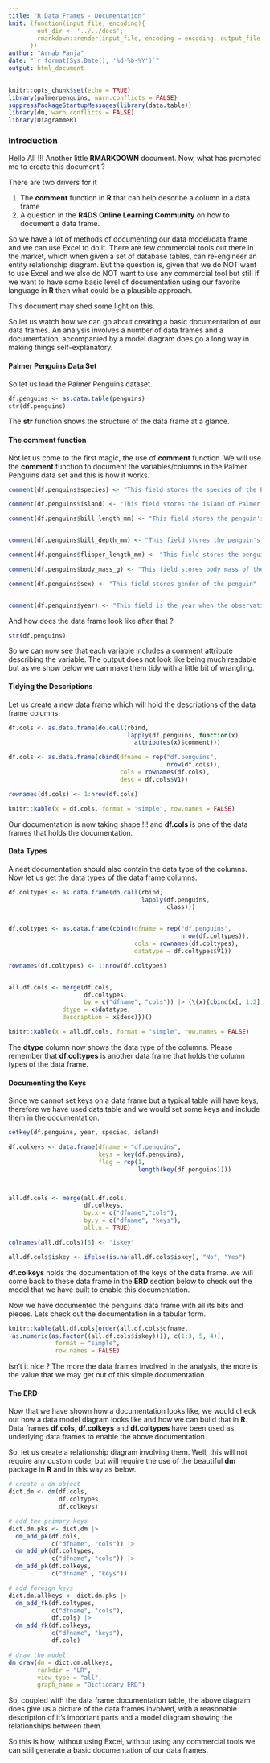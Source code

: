 ```yaml
---
title: "R Data Frames - Documentation"
knit: (function(input_file, encoding){
        out_dir <- '../../docs';
        rmarkdown::render(input_file, encoding = encoding, output_file =               file.path(dirname(input_file), out_dir, 'index.html'))
      })
author: "Arnab Panja"
date: "`r format(Sys.Date(), '%d-%b-%Y')`"
output: html_document
---
```


```r
knitr::opts_chunk$set(echo = TRUE)
library(palmerpenguins, warn.conflicts = FALSE)
suppressPackageStartupMessages(library(data.table))
library(dm, warn.conflicts = FALSE)
library(DiagrammeR)
```

### **Introduction**

Hello All !!! 
Another little **RMARKDOWN** document. Now, what has prompted me to create this document ? 

There are two drivers for it 

#. The **comment** function in **R** that can help describe a column in a data frame
#. A question in the **R4DS Online Learning Community** on how to document a data frame. 

So we have a lot of methods of documenting our data model/data frame and we can use Excel to do it. There are few commercial tools out there in the market, which when given a set of database tables, can re-engineer an entity relationship diagram. 
But the question is, given that we do NOT want to use Excel and we also do NOT want to use any commercial tool but still if we want to have some basic level of documentation using our favorite language in **R** then what could be a plausible approach.

This document may shed some light on this. 

So let us watch how we can go about creating a basic documentation of our data frames. An analysis involves a number of data frames and a documentation, accompanied by a model diagram does go a long way in making things self-explanatory. 


#### **Palmer Penguins Data Set** 

So let us load the Palmer Penguins dataset.  

```r
df.penguins <- as.data.table(penguins)
str(df.penguins)

```

The **str** function shows the structure of the data frame at a glance. 


#### **The comment function**

Not let us come to the first magic, the use of **comment** function. 
We will use the **comment** function to document the variables/columns in the Palmer Penguins data set and this is how it works. 

```r
comment(df.penguins$species) <- "This field stores the species of the Penguin"

comment(df.penguins$island) <- "This field stores the island of Palmer Archipelago"

comment(df.penguins$bill_length_mm) <- "This field stores the penguin's bill length in mm"


comment(df.penguins$bill_depth_mm) <- "This field stores the penguin's bill depth in mm"

comment(df.penguins$flipper_length_mm) <- "This field stores the penguin's flipper length in mm"

comment(df.penguins$body_mass_g) <- "This field stores body mass of the penguin in gms"

comment(df.penguins$sex) <- "This field stores gender of the penguin"


comment(df.penguins$year) <- "This field is the year when the observation was recorded"

```

And how does the data frame look like after that ? 

```r

str(df.penguins)

```


So we can now see that each variable includes a comment attribute describing the variable. The output does not look like being much readable but as we show below we can make them tidy with a little bit of wrangling. 

#### **Tidying the Descriptions**

Let us create a new data frame which will hold the descriptions of the data frame columns.   

```r

df.cols <- as.data.frame(do.call(rbind, 
                                 lapply(df.penguins, function(x) 
                                   attributes(x)$comment)))

df.cols <- as.data.frame(cbind(dfname = rep("df.penguins", 
                                            nrow(df.cols)), 
                               cols = rownames(df.cols), 
                               desc = df.cols$V1))

rownames(df.cols) <- 1:nrow(df.cols)

knitr::kable(x = df.cols, format = "simple", row.names = FALSE)

```

Our documentation is now taking shape !!! and **df.cols** is one of the data frames that holds the documentation. 

#### **Data Types**

A neat documentation should also contain the data type of the columns. Now let us get the data types of the data frame columns.  

```r

df.coltypes <- as.data.frame(do.call(rbind, 
                                     lapply(df.penguins, 
                                            class)))


df.coltypes <- as.data.frame(cbind(dfname = rep("df.penguins", 
                                                nrow(df.coltypes)), 
                                   cols = rownames(df.coltypes), 
                                   datatype = df.coltypes$V1))

rownames(df.coltypes) <- 1:nrow(df.coltypes)


all.df.cols <- merge(df.cols, 
                     df.coltypes, 
                     by = c("dfname", "cols")) |> (\(x){cbind(x[, 1:2], 
               dtype = x$datatype, 
               description = x$desc)})()

knitr::kable(x = all.df.cols, format = "simple", row.names = FALSE)

```

The **dtype** column now shows the data type of the columns. Please remember that **df.coltypes** is another data frame that holds the column types of the data frame. 

#### **Documenting the Keys**

Since we cannot set keys on a data frame but a typical table will have keys, therefore we have used data.table and we would set some keys and include them in the documentation. 

```r

setkey(df.penguins, year, species, island)

df.colkeys <- data.frame(dfname = "df.penguins", 
                         keys = key(df.penguins), 
                         flag = rep(1, 
                                    length(key(df.penguins))))



all.df.cols <- merge(all.df.cols, 
                     df.colkeys, 
                     by.x = c("dfname","cols"), 
                     by.y = c("dfname", "keys"), 
                     all.x = TRUE)

colnames(all.df.cols)[5] <- "iskey"

all.df.cols$iskey <- ifelse(is.na(all.df.cols$iskey), "No", "Yes")


```

**df.colkeys** holds the documentation of the keys of the data frame. we will come back to these data frame in the **ERD** section below to check out the model that we have built to enable this documentation. 

Now we have documented the penguins data frame with all its bits and pieces. Lets check out the documentation in a tabular form. 

```r

knitr::kable(all.df.cols[order(all.df.cols$dfname, 
-as.numeric(as.factor((all.df.cols$iskey)))), c(1:3, 5, 4)], 
             format = "simple", 
             row.names = FALSE)

```

Isn't it nice ? The more the data frames involved in the analysis, the more is the value that we may get out of this simple documentation. 


#### **The ERD**

Now that we have shown how a documentation looks like, we would check out how a data model diagram looks like and how we can build that in **R**. Data frames **df.cols**, **df.colkeys** and **df.coltypes** have been used as underlying data frames to enable the above documentation. 

So, let us create a relationship diagram involving them. Well, this will not require any custom code, but will require the use of the beautiful **dm** package in **R** and in this way as below.  

```r

# create a dm object 
dict.dm <- dm(df.cols, 
              df.coltypes, 
              df.colkeys)

# add the primary keys 
dict.dm.pks <- dict.dm |> 
  dm_add_pk(df.cols, 
            c("dfname", "cols")) |> 
  dm_add_pk(df.coltypes, 
            c("dfname", "cols")) |> 
  dm_add_pk(df.colkeys, 
            c("dfname" , "keys"))

# add foreign keys
dict.dm.allkeys <- dict.dm.pks |> 
  dm_add_fk(df.coltypes, 
            c("dfname", "cols"), 
            df.cols) |> 
  dm_add_fk(df.colkeys, 
            c("dfname", "keys"), 
            df.cols)

# draw the model 
dm_draw(dm = dict.dm.allkeys, 
        rankdir = "LR", 
        view_type = "all", 
        graph_name = "Dictionary ERD")

```

So, coupled with the data frame documentation table, the above diagram does give us a picture of the data frames involved, with a reasonable description of it's important parts and a model diagram showing the relationships between them. 

So this is how, without using Excel, without using any commercial tools we can still generate a basic documentation of our data frames. 



